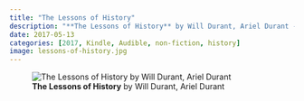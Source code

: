 ```yaml
---
title: "The Lessons of History"
description: "**The Lessons of History** by Will Durant, Ariel Durant - (*Kindle* and *Audible*)"
date: 2017-05-13
categories: [2017, Kindle, Audible, non-fiction, history]
image: lessons-of-history.jpg
---
```

![**The Lessons of History** by Will Durant, Ariel Durant](lessons-of-history.jpg){fig-align="left"}
